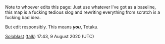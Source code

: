 Note to whoever edits this page: Just use whatever I've got as a baseline, this map is a fucking tedious slog and rewriting everything from scratch is a fucking bad idea.

But edit responsibly. This means '''''you''''', Totaku.

[[User:Soloblast|Soloblast]] ([[User talk:Soloblast|talk]]) 17:43, 9 August 2020 (UTC)
